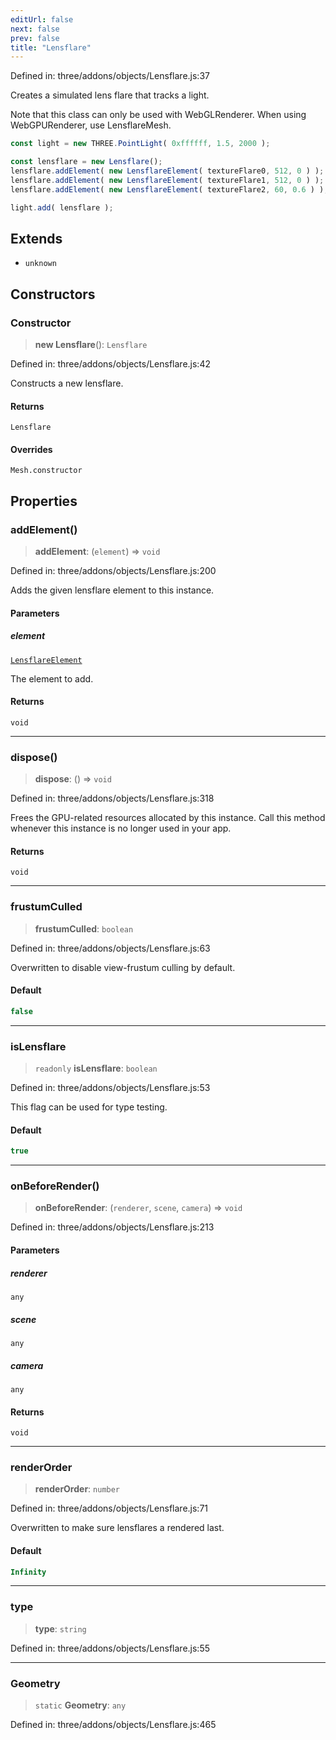```yaml
---
editUrl: false
next: false
prev: false
title: "Lensflare"
---
```


Defined in: three/addons/objects/Lensflare.js:37

Creates a simulated lens flare that tracks a light.

Note that this class can only be used with WebGLRenderer.
When using WebGPURenderer, use LensflareMesh.

```js
const light = new THREE.PointLight( 0xffffff, 1.5, 2000 );

const lensflare = new Lensflare();
lensflare.addElement( new LensflareElement( textureFlare0, 512, 0 ) );
lensflare.addElement( new LensflareElement( textureFlare1, 512, 0 ) );
lensflare.addElement( new LensflareElement( textureFlare2, 60, 0.6 ) );

light.add( lensflare );
```

## Extends

- `unknown`

## Constructors

### Constructor

> **new Lensflare**(): `Lensflare`

Defined in: three/addons/objects/Lensflare.js:42

Constructs a new lensflare.

#### Returns

`Lensflare`

#### Overrides

`Mesh.constructor`

## Properties

### addElement()

> **addElement**: (`element`) => `void`

Defined in: three/addons/objects/Lensflare.js:200

Adds the given lensflare element to this instance.

#### Parameters

##### element

[`LensflareElement`](LensflareElement.html)

The element to add.

#### Returns

`void`

***

### dispose()

> **dispose**: () => `void`

Defined in: three/addons/objects/Lensflare.js:318

Frees the GPU-related resources allocated by this instance. Call this
method whenever this instance is no longer used in your app.

#### Returns

`void`

***

### frustumCulled

> **frustumCulled**: `boolean`

Defined in: three/addons/objects/Lensflare.js:63

Overwritten to disable view-frustum culling by default.

#### Default

```ts
false
```

***

### isLensflare

> `readonly` **isLensflare**: `boolean`

Defined in: three/addons/objects/Lensflare.js:53

This flag can be used for type testing.

#### Default

```ts
true
```

***

### onBeforeRender()

> **onBeforeRender**: (`renderer`, `scene`, `camera`) => `void`

Defined in: three/addons/objects/Lensflare.js:213

#### Parameters

##### renderer

`any`

##### scene

`any`

##### camera

`any`

#### Returns

`void`

***

### renderOrder

> **renderOrder**: `number`

Defined in: three/addons/objects/Lensflare.js:71

Overwritten to make sure lensflares a rendered last.

#### Default

```ts
Infinity
```

***

### type

> **type**: `string`

Defined in: three/addons/objects/Lensflare.js:55

***

### Geometry

> `static` **Geometry**: `any`

Defined in: three/addons/objects/Lensflare.js:465
